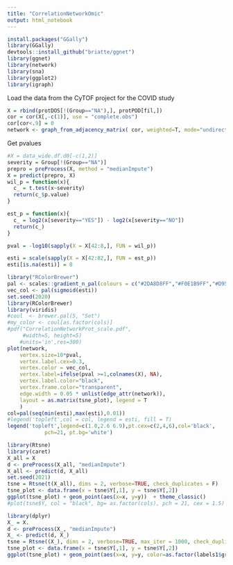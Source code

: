 ```yaml
---
title: "CorrelationNetworkOmic"
output: html_notebook
---
```




```r
install.packages("GGally")
library(GGally)
devtools::install_github("briatte/ggnet")
library(ggnet)
library(network)
library(sna)
library(ggplot2)
library(igraph)
```

Load the data from the CyTOF project for the COVID study
```r
X = rbind(protDOS[!(Group=="NA"),], protPOD[fil,])
cor = cor(X[,-c(1)], use = "complete.obs")
cor[cor<.9] = 0
network <- graph_from_adjacency_matrix( cor, weighted=T, mode="undirected", diag=F)
```

Get pvalues
```r
#X = data_wide.df.d0[-c(1,2)]
severity = Group[!(Group=="NA")]
prepro = preProcess(X, method = "medianImpute")
X = predict(prepro, X)
wil_p = function(x){
  c_ = t.test(x~severity)
  return(c_$p.value)
}

est_p = function(x){
  c_ = log2(x[severity=="YES"]) - log2(x[severity=="NO"])
  return(c_)
}

pval = -log10(sapply(X = X[42:8,], FUN = wil_p))

esti = scale(sapply(X = X[42:82,], FUN = est_p))
esti[is.na(esti)] = 0
```

```r
library("RColorBrewer")
pal <- scales::gradient_n_pal(colours = c("#2DA8D8FF","#F0E1B9FF","#D9514EFF"),values= c(min(sigmoid(esti)), 0, max(sigmoid(esti))))
vec_col <- pal(sigmoid(esti))
set.seed(2020)
library(RColorBrewer)
library(viridis)
#coul  <- brewer.pal(5, "Set") 
#my_color <- coul[as.factor(cols)]
#pdf("CorrelationNetworkProt_scale.pdf", 
     #width=5, height=5)
    #units='in',res=300)
plot(network, 
    vertex.size=10*pval,
    vertex.label.cex=0.3,
    vertex.color = vec_col,
    vertex.label=ifelse(pval >=1,colnames(X), NA),
    vertex.label.color="black",
    vertex.frame.color="transparent", 
    edge.width = 0.05 * unlist(edge_attr(network)),
    layout = as.matrix(tsne_plot), legend = T
    )
col=pal(seq(min(esti),max(esti),0.01))
#legend('topleft',col = col, legend = esti, fill = T)
legend('topleft',legend=c(1.0,2.6 6.9),pt.cex=c(2,4,6),col='black',
            pch=21, pt.bg='white')
```

```r
library(Rtsne)
library(caret)
X_all = X
d <- preProcess(X_all, "medianImpute")
X_all <- predict(d, X_all)
set.seed(2021)
tsne = Rtsne(t(X_all), dims = 2, verbose=TRUE, check_duplicates = F)
tsne_plot <- data.frame(x = tsne$Y[,1], y = tsne$Y[,2])
ggplot(tsne_plot) + geom_point(aes(x=x, y=y))  + theme_classic()
#plot(tsne$Y, col = "black", bg= as.factor(cols), pch = 21, cex = 1.5)
```

```r
library(dplyr)
X_ = X.
d <- preProcess(X_, "medianImpute")
X_ <- predict(d, X_)
tsne = Rtsne((X_), dims = 2, verbose=TRUE, max_iter = 1000, check_duplicates = FALSE)
tsne_plot <- data.frame(x = tsne$Y[,1], y = tsne$Y[,2])
ggplot(tsne_plot) + geom_point(aes(x=x, y=y, color=as.factor(labels1$group))) + theme_classic()
```

